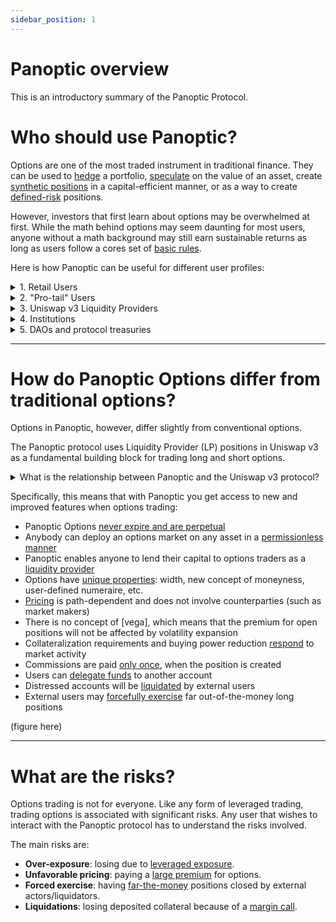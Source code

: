 ```yaml
---
sidebar_position: 1
---
```




# Panoptic overview
This is an introductory summary of the Panoptic Protocol.

# Who should use Panoptic?

Options are one of the most traded instrument in traditional finance.
They can be used to [hedge](docs/trading/basic-concepts) a portfolio, [speculate](/docs/trading/perpetual-options) on the value of an asset, create [synthetic positions](docs/trading/multi-leg-strategies) in a capital-efficient manner, or as a way to create [defined-risk](docs/trading/risks) positions.

However, investors that first learn about options may be overwhelmed at first. 
While the math behind options may seem daunting for most users, anyone without a math background may still earn sustainable returns as long as users follow a cores set of [basic rules](/docs/trading/basic-concepts).

Here is how Panoptic can be useful for different user profiles:

<details>
<summary>1. Retail Users</summary>
Retail investors may trade options the same way they trade stock or tokens: they may buy call options to profit when the underlying increases in price, or they can buy put options to profit when the underlying goes down in price.
Retail user can also choose to participate indecentralize option vaults (a novel type of managed investment instrument pioneered by Ribbon) that can easily be implemented in Panoptic to target strategy that can be bearish, bullish, delta-neutral, or any combination thereof.
<br />
<br />
Link: <a href="/docs/trading/management-strategies">Strategies for retail users</a>.
</details>

<details>
<summary>2. "Pro-tail" Users</summary>
Investors which are comfortable enough to manage a self-directed investment portfolio (we call those professional retail, or pro-tail, users)  may employ strategies which occupy the gap between the retail and professional levels.
In Panoptic, these users could be DeFi-native users that are comfortable with liquidity providing in AMMs and liquidity mining in protocol such as Uniswap or Sushiswap.
Or they could be seasoned TradFi options traders that may want to get exposure to 24/7 markets on the long-tail of digital assets that are tradable on Uniswap v3.
<br />
<br />
Link: <a href="/docs/trading/multi-leg-strategies">Strategies for Pro-tail users</a>.
</details>

<details>
<summary>3. Uniswap v3 Liquidity Providers</summary>
<br />
<br />
Link: <a href="/docs/trading/multi-leg-strategies">Strategies for Uni v3 LPs</a>.
</details>

<details>
<summary>4. Institutions</summary>
<br />
<br />
Link: <a href="/docs/trading/multi-leg-strategies">Strategies for institutions</a>.
</details>

<details>
<summary>5. DAOs and protocol treasuries</summary>
<br />
<br />
Link: <a href="/docs/trading/multi-leg-strategies">Strategies for DAOs and protocols</a>.
</details>


---

# How do Panoptic Options differ from traditional options?

Options in Panoptic, however, differ slightly from conventional options.

The Panoptic protocol uses Liquidity Provider (LP) positions in Uniswap v3 as a fundamental building block for trading long and short options.

<details>
<summary>What is the relationship between Panoptic and the Uniswap v3 protocol?</summary>

The idea behind Perpetual Options is the simple observation that providing concentrated liquidity in Uniswap v3 generates a payoff that is mathematically identical to selling a put option.
In a sense, the liquidity provider (LP) positions are tokenized short puts.
What Panoptic enables is the minting of options in a "peer-to-protocol" manner but facilitating the transfer of these tokenized LP positions to create long/short puts and calls.
    
(block diagram here) 
</details>

Specifically, this means that with Panoptic you get access to new and improved features when options trading:

- Panoptic Options [never expire and are perpetual](/docs/panoptic-protocol/overview#liquidity-providing-as-selling-options)
- Anybody can deploy an options market on any asset in a [permissionless manner](/docs/category/technical-specifications)
- Panoptic enables anyone to lend their capital to options traders as a [liquidity provider](docs/panoptic-protocol/protocol-roles#liquidity-providers)
- Options have [unique properties](/docs/panoptic-protocol/option-properties): width, new concept of moneyness, user-defined numeraire, etc.
- [Pricing](/docs/panoptic-protocol/premium) is path-dependent and does not involve counterparties (such as market makers)
- There is no concept of [vega], which means that the premium for open positions will not be affected by volatility expansion
- Collateralization requirements and buying power reduction [respond](/docs/panoptic-protocol/liquidations) to market activity
- Commissions are paid [only once](/docs/panoptic-protocol/collateral#commissions--fees), when the position is created
- Users can [delegate funds](/docs/panoptic-protocol/delegation) to another account
- Distressed accounts will be [liquidated](/docs/panoptic-protocol/liquidations) by external users
- External users may [forcefully exercise](/docs/panoptic-protocol/liquidations#forced-exercise) far out-of-the-money long positions

(figure here)

---

# What are the risks?

Options trading is not for everyone.
Like any form of leveraged trading, trading options is associated with significant risks.
Any user that wishes to interact with the Panoptic protocol has to understand the risks involved.

The main risks are:
- **Over-exposure**: losing due to [leveraged exposure](./panoptic-protocol/collateral).
- **Unfavorable pricing**: paying a [large premium](./panoptic-protocol/premium) for options.
- **Forced exercise**: having [far-the-money](./panoptic-protocol/risks) positions closed by external actors/liquidators.
- **Liquidations**: losing deposited collateral because of a [margin call](./panoptic-protocol/liquidations).
         

